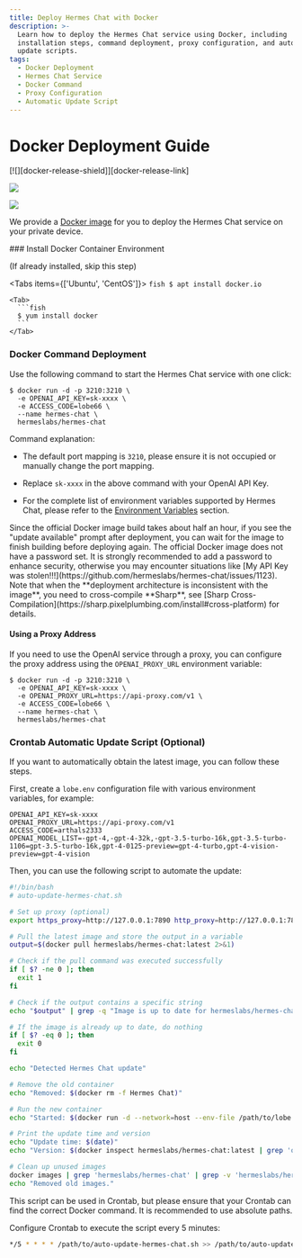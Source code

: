 ```yaml
---
title: Deploy Hermes Chat with Docker
description: >-
  Learn how to deploy the Hermes Chat service using Docker, including
  installation steps, command deployment, proxy configuration, and automatic
  update scripts.
tags:
  - Docker Deployment
  - Hermes Chat Service
  - Docker Command
  - Proxy Configuration
  - Automatic Update Script
---
```


# Docker Deployment Guide

<div style={{display:"flex", gap: 4}}>
  [![][docker-release-shield]][docker-release-link]

  [![][docker-size-shield]][docker-size-link]

  [![][docker-pulls-shield]][docker-pulls-link]
</div>

We provide a [Docker image][docker-release-link] for you to deploy the Hermes Chat service on your private device.

<Steps>
  ### Install Docker Container Environment

  (If already installed, skip this step)

  <Tabs items={['Ubuntu', 'CentOS']}>
    <Tab>
      ```fish
      $ apt install docker.io
      ```
    </Tab>

    <Tab>
      ```fish
      $ yum install docker
      ```
    </Tab>
  </Tabs>

  ### Docker Command Deployment

  Use the following command to start the Hermes Chat service with one click:

  ```fish
  $ docker run -d -p 3210:3210 \
    -e OPENAI_API_KEY=sk-xxxx \
    -e ACCESS_CODE=lobe66 \
    --name hermes-chat \
    hermeslabs/hermes-chat
  ```

  Command explanation:

  - The default port mapping is `3210`, please ensure it is not occupied or manually change the port mapping.

  - Replace `sk-xxxx` in the above command with your OpenAI API Key.

  - For the complete list of environment variables supported by Hermes Chat, please refer to the [Environment Variables](/docs/self-hosting/environment-variables) section.

  <Callout type="tip">
    Since the official Docker image build takes about half an hour, if you see the "update available"
    prompt after deployment, you can wait for the image to finish building before deploying again.
  </Callout>

  <Callout type="warning">
    The official Docker image does not have a password set. It is strongly recommended to add a
    password to enhance security, otherwise you may encounter situations like [My API Key was
    stolen!!!](https://github.com/hermeslabs/hermes-chat/issues/1123).
  </Callout>

  <Callout type="important">
    Note that when the **deployment architecture is inconsistent with the image**, you need to
    cross-compile **Sharp**, see [Sharp
    Cross-Compilation](https://sharp.pixelplumbing.com/install#cross-platform) for details.
  </Callout>

  #### Using a Proxy Address

  If you need to use the OpenAI service through a proxy, you can configure the proxy address using the `OPENAI_PROXY_URL` environment variable:

  ```fish
  $ docker run -d -p 3210:3210 \
    -e OPENAI_API_KEY=sk-xxxx \
    -e OPENAI_PROXY_URL=https://api-proxy.com/v1 \
    -e ACCESS_CODE=lobe66 \
    --name hermes-chat \
    hermeslabs/hermes-chat
  ```

  ### Crontab Automatic Update Script (Optional)

  If you want to automatically obtain the latest image, you can follow these steps.

  First, create a `lobe.env` configuration file with various environment variables, for example:

  ```env
  OPENAI_API_KEY=sk-xxxx
  OPENAI_PROXY_URL=https://api-proxy.com/v1
  ACCESS_CODE=arthals2333
  OPENAI_MODEL_LIST=-gpt-4,-gpt-4-32k,-gpt-3.5-turbo-16k,gpt-3.5-turbo-1106=gpt-3.5-turbo-16k,gpt-4-0125-preview=gpt-4-turbo,gpt-4-vision-preview=gpt-4-vision
  ```

  Then, you can use the following script to automate the update:

  ```bash
  #!/bin/bash
  # auto-update-hermes-chat.sh

  # Set up proxy (optional)
  export https_proxy=http://127.0.0.1:7890 http_proxy=http://127.0.0.1:7890 all_proxy=socks5://127.0.0.1:7890

  # Pull the latest image and store the output in a variable
  output=$(docker pull hermeslabs/hermes-chat:latest 2>&1)

  # Check if the pull command was executed successfully
  if [ $? -ne 0 ]; then
    exit 1
  fi

  # Check if the output contains a specific string
  echo "$output" | grep -q "Image is up to date for hermeslabs/hermes-chat:latest"

  # If the image is already up to date, do nothing
  if [ $? -eq 0 ]; then
    exit 0
  fi

  echo "Detected Hermes Chat update"

  # Remove the old container
  echo "Removed: $(docker rm -f Hermes Chat)"

  # Run the new container
  echo "Started: $(docker run -d --network=host --env-file /path/to/lobe.env --name=Hermes Chat --restart=always hermeslabs/hermes-chat)"

  # Print the update time and version
  echo "Update time: $(date)"
  echo "Version: $(docker inspect hermeslabs/hermes-chat:latest | grep 'org.opencontainers.image.version' | awk -F'"' '{print $4}')"

  # Clean up unused images
  docker images | grep 'hermeslabs/hermes-chat' | grep -v 'hermeslabs/hermes-chat-database' | grep -v 'latest' | awk '{print $3}' | xargs -r docker rmi > /dev/null 2>&1
  echo "Removed old images."
  ```

  This script can be used in Crontab, but please ensure that your Crontab can find the correct Docker command. It is recommended to use absolute paths.

  Configure Crontab to execute the script every 5 minutes:

  ```bash
  */5 * * * * /path/to/auto-update-hermes-chat.sh >> /path/to/auto-update-hermes-chat.log 2>&1
  ```
</Steps>

[docker-pulls-link]: https://hub.docker.com/r/hermeslabs/hermes-chat
[docker-pulls-shield]: https://img.shields.io/docker/pulls/hermeslabs/hermes-chat?color=45cc11&labelColor=black&style=flat-square
[docker-release-link]: https://hub.docker.com/r/hermeslabs/hermes-chat
[docker-release-shield]: https://img.shields.io/docker/v/hermeslabs/hermes-chat?color=369eff&label=docker&labelColor=black&logo=docker&logoColor=white&style=flat-square&sort=semver
[docker-size-link]: https://hub.docker.com/r/hermeslabs/hermes-chat
[docker-size-shield]: https://img.shields.io/docker/image-size/hermeslabs/hermes-chat?color=369eff&labelColor=black&style=flat-square&sort=semver

